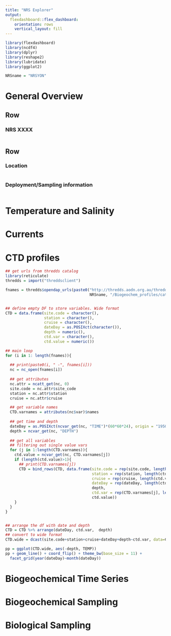 ```yaml
---
title: "NRS Explorer"
output: 
  flexdashboard::flex_dashboard:
    orientation: rows
    vertical_layout: fill
---
```


```r
library(flexdashboard)
library(ncdf4)
library(dplyr)
library(reshape2)
library(lubridate)
library(ggplot2)

```


```r
NRSname = "NRSYON"

```


General Overview
=======================================================================

Row
-----------------------------------------------------------------------

### NRS XXXX

```r

```

Row
-----------------------------------------------------------------------

### Location

```r

```

### Deployment/Sampling information

```r

```


Temperature and Salinity
=======================================================================




Currents
=======================================================================




CTD profiles
=======================================================================

```r
## get urls from thredds catalog
library(reticulate)
thredds = import("threddsclient")

fnames = thredds$opendap_urls(paste0("http://thredds.aodn.org.au/thredds/catalog/IMOS/ANMN/NRS/", 
                                     NRSname, "/Biogeochem_profiles/catalog.html"))


## define empty DF to store variables. Wide format
CTD = data.frame(site.code = character(), 
                 station = character(), 
                 cruise = character(), 
                 dateDay = as.POSIXct(character()),
                 depth = numeric(), 
                 ctd.var = character(),
                 ctd.value = numeric())

## main loop
for (i in 1: length(fnames)){
  
  ## print(paste0(i, " -", fnames[i]))
  nc = nc_open(fnames[i])
  
  ## get attributes
  nc.attr = ncatt_get(nc, 0)
  site.code = nc.attr$site_code
  station = nc.attr$station
  cruise = nc.attr$cruise

  ## get variable names
  CTD.varnames = attributes(nc$var)$names
  
  ## get time and depth
  dateDay = as.POSIXct(ncvar_get(nc, "TIME")*(60*60*24), origin = "1950-01-01 00:00:00 UTC", tz="UTC")
  depth = ncvar_get(nc, "DEPTH") 
  
  ## get all variables
  ## filtering out single value vars
  for (j in 1:length(CTD.varnames)){
    ctd.value = ncvar_get(nc, CTD.varnames[j])
    if (length(ctd.value)>1){
      ## print(CTD.varnames[j])
      CTD = bind_rows(CTD, data.frame(site.code = rep(site.code, length(ctd.value)),
                                      station = rep(station, length(ctd.value)),
                                      cruise = rep(cruise, length(ctd.value)),
                                      dateDay = rep(dateDay, length(ctd.value)),
                                      depth, 
                                      ctd.var = rep(CTD.varnames[j], length(ctd.value)),
                                      ctd.value))
    }
  }
}


## arrange the df with date and depth
CTD = CTD %>% arrange(dateDay, ctd.var,  depth)
## convert to wide format
CTD.wide = dcast(site.code+station+cruise+dateDay+depth~ctd.var, data=CTD, value.var = "ctd.value")

pp = ggplot(CTD.wide, aes(-depth, TEMP))
pp + geom_line() + coord_flip() + theme_bw(base_size = 11) +
  facet_grid(year(dateDay)~month(dateDay))


```



Biogeochemical Time Series
=======================================================================




Biogeochemical Sampling
=======================================================================




Biological Sampling
=======================================================================